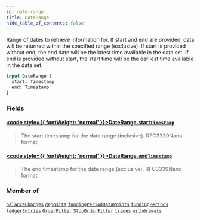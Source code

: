 ```yaml
---
id: date-range
title: DateRange
hide_table_of_contents: false
---
```








Range of dates to retrieve information for.
If start and end are provided, data will be returned within the specified range (exclusive).
If start is provided without end, the end date will be the latest time available in the data set.
If end is provided without start, the start time will be the earliest time available in the data set.

```graphql
input DateRange {
  start: Timestamp
  end: Timestamp
}
```


### Fields

#### [<code style={{ fontWeight: 'normal' }}>DateRange.<b>start</b></code>](#)<Bullet />[`Timestamp`](/testnet/api/graphql/scalars/timestamp) <Badge class="secondary" text="scalar"/>
> The start timestamp for the date range (inclusive). RFC3339Nano format
> 

#### [<code style={{ fontWeight: 'normal' }}>DateRange.<b>end</b></code>](#)<Bullet />[`Timestamp`](/testnet/api/graphql/scalars/timestamp) <Badge class="secondary" text="scalar"/>
> The end timestamp for the date range (exclusive). RFC3339Nano format
> 



### Member of

[`balanceChanges`](/testnet/api/graphql/queries/balance-changes)  <Badge class="secondary" text="query"/><Bullet />[`deposits`](/testnet/api/graphql/queries/deposits)  <Badge class="secondary" text="query"/><Bullet />[`fundingPeriodDataPoints`](/testnet/api/graphql/queries/funding-period-data-points)  <Badge class="secondary" text="query"/><Bullet />[`fundingPeriods`](/testnet/api/graphql/queries/funding-periods)  <Badge class="secondary" text="query"/><Bullet />[`ledgerEntries`](/testnet/api/graphql/queries/ledger-entries)  <Badge class="secondary" text="query"/><Bullet />[`OrderFilter`](/testnet/api/graphql/inputs/order-filter)  <Badge class="secondary" text="input"/><Bullet />[`StopOrderFilter`](/testnet/api/graphql/inputs/stop-order-filter)  <Badge class="secondary" text="input"/><Bullet />[`trades`](/testnet/api/graphql/queries/trades)  <Badge class="secondary" text="query"/><Bullet />[`withdrawals`](/testnet/api/graphql/queries/withdrawals)  <Badge class="secondary" text="query"/>



